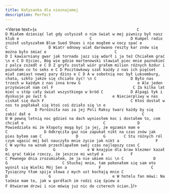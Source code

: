 ```yaml
---
title: Kołysanka dla nieznajomej
description: Perfect
---
```



<Verse text={`
    e                                            C                D
Miałem dziesięć lat gdy usłyszał o nim świat w mej piwnicy był nasz klub
    e                               C                 D
Kumpel radio zniósł usłyszałem Blue Sued Shoes i nie mogłem w nocy spać
e                                    C                  D
Wiatr odnowy wiał darowano reszty kar znów się można było śmiać
e                              C                       D
I kawiarniany gwar jak tornado jazz się wdarł i ja też Chciałem grać
\n
e C D
Ojciec, Bóg wie gdzie martenowski stawiał piec mnie paznokieć z palca zszedł
e C D
Z gryfu został wiór grałem milion różnych bzdur i poznałem co to seks
e C D
Pocztówkowy szał każdy z nas ich pięćset miał zamiast nowej pary dżins
e C D
A w sobotnią noc był Luksemburg, chata, szkło jakże się chciało żyć!
\n
C               D
Było nas trzech w każdym z nas inna krew
G                         e
Ale jeden przyświecał nam cel
F                                   C
Za kilka lat mieć u stóp cały świat wszystkiego w bród
C            D
Alpagi łyk i dyskusje po świt
G                             e
Niecierpliwy w nas ciskał się duch
F                                      C
Ktoś dostał w nos to popłakał się ktoś coś działo się
\n
e                                     C            D
Poróżniła nas za jej Poli Raksy twarz każdy by się zabić dał
e                                                 C              D
W pewną letnią noc gdzieś na dach wyniosłem koc i dostałem to, com chciał
e                                   C              D
Powiedziała mi że kłopoty mogą być ja jej, że egzamin mam
e                                      C                D
Odkręciła gaz nie zapukał nikt na czas znów jak pies byłem sam
C               D           G        C
Stu różnych ról czym ugasić mój ból nauczyło mnie życie jak nikt
a                F                       C
W wyrku na wznak przechlapałem swój czas najlepszy czas
C                  D                    G              e
W knajpie dla braw klezmer kazał mi grać takie rzeczy, że jeszcze mi wstyd
a            F                  C
Pewnego dnia zrozumiałem, że ja nie umiem nic
\n
C             D                     G                        C
Słuchaj mnie, tam pokonałem się sam oto wyśnił się Wielki Mój Sen
a              F                      C
Tysięczny tłum spija słowa z mych ust kochają mnie
C                  D                  G                           e
W hotelu fan mówi: Na taśmie mam to, jak w gardłach im rodzi się śpiew
a                                  F
Otwieram drzwi i nie mówię już nic do czterech ścian.
`}/>
